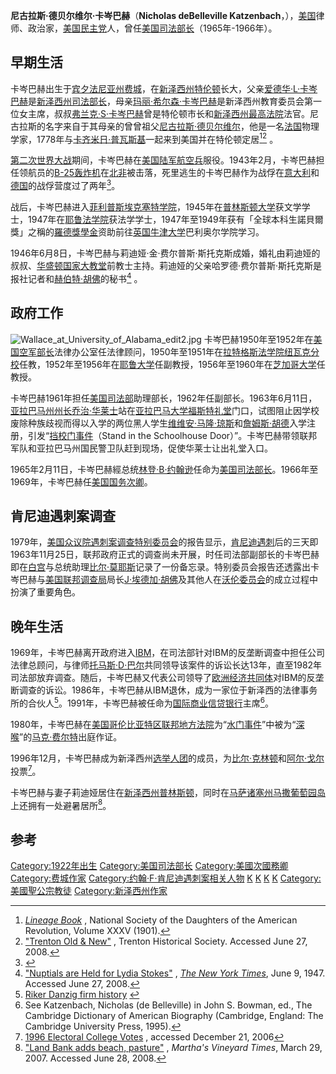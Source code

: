 {{noteTA
|1=zh-hans:卡岑巴赫; zh-tw:卡心白; zh-hk:卡岑巴赫;
|G1=USGov
}}
{{Infobox Officeholder
|name                = 尼古拉斯·德贝尔维尔·卡岑巴赫<br />Nicholas deBelleville Katzenbach
|image               = Nicholas Katzenbach at White House, 6 May 1968.jpg
|imagesize           = 200px 
|smallimage          = 
|caption             = 
|order               = 65
|office              = 美国司法部长
|term_start          = 1965年1月28日
|term_end            = 1966年9月30日
|president           = [[林登·B·约翰逊|林登·B·约翰逊]]
|predecessor         = [[罗伯特·F·肯尼迪|罗伯特·F·肯尼迪]]
|successor           = [[拉姆齐·克拉克|拉姆齐·克拉克]]
|birth_date          = {{birth date|1922|01|17}}
|birth_place         = [[宾夕法尼亚州|宾夕法尼亚州]][[费城_(宾夕法尼亚州)|费城]]
|death_date          = {{death date and age|2012|05|08|1922|01|17}}
|death_place         = [[紐澤西州|紐澤西州]][[Skillman|Skillman]]
|constituency        = 
|party               = [[美国民主党|美国民主党]]
|spouse              = 莉迪娅·金·费尔普斯·斯托克斯
|children            = 
|profession          = [[律师|律师]]
|alma_mater           = [[菲利普斯埃克塞特学院|菲利普斯埃克塞特学院]]<br />[[普林斯顿大学|普林斯顿大学]]<br />[[耶鲁法学院|耶鲁法学院]]<br />[[牛津大学巴利奥尔学院|牛津大学巴利奥尔学院]]
|religion            = 
|signature           = 
|branch=[[美国陆军航空兵|美国陆军航空兵]]
|unit=
|battles=[[第二次世界大战|第二次世界大战]]
|footnotes           = 
}}
'''尼古拉斯·德贝尔维尔·卡岑巴赫'''（'''Nicholas deBelleville Katzenbach'''，{{bd|1922年|1月17日|2012年|5月8日|catIdx=K}}），[[美国|美国]]律师、政治家，[[美国民主党|美国民主党]]人，曾任[[美国司法部长|美国司法部长]]（1965年-1966年）。

== 早期生活 ==
卡岑巴赫出生于[[宾夕法尼亚州|宾夕法尼亚州]][[费城_(宾夕法尼亚州)|费城]]，在[[新泽西州|新泽西州]][[特伦顿_(新泽西州)|特伦顿]]长大，父亲[[爱德华·L·卡岑巴赫|爱德华·L·卡岑巴赫]]是[[新泽西州司法部长|新泽西州司法部长]]，母亲[[玛丽·希尔森·卡岑巴赫|玛丽·希尔森·卡岑巴赫]]是新泽西州教育委员会第一位女主席，叔叔[[弗兰克·S·卡岑巴赫|弗兰克·S·卡岑巴赫]]曾是特伦顿市长和[[新泽西州最高法院|新泽西州最高法院]]法官。尼古拉斯的名字来自于其母亲的曾曾祖父[[尼古拉斯·德贝尔维尔|尼古拉斯·德贝尔维尔]]，他是一名[[法国|法国]]物理学家，1778年与[[卡齐米日·普瓦斯基|卡齐米日·普瓦斯基]]一起来到美国并在特伦顿定居<ref>[http://books.google.com/books?id=qYcnNsoTd_AC ''Lineage Book''] {{Wayback|url=http://books.google.com/books?id=qYcnNsoTd_AC |date=20140404110142 }}, National Society of the Daughters of the American Revolution, Volume XXXV (1901).</ref><ref>[http://trentonhistory.org/Old&New.htm "Trenton Old & New"] {{webarchive|url=https://web.archive.org/web/20080629064046/http://www.trentonhistory.org/Old%26New.htm |date=2008-06-29 }}, Trenton Historical Society. Accessed June 27, 2008.</ref> 。

[[第二次世界大战|第二次世界大战]]期间，卡岑巴赫在[[美国陆军航空兵|美国陆军航空兵]]服役。1943年2月，卡岑巴赫担任领航员的[[B-25轰炸机|B-25轰炸机]]在[[北非|北非]]被击落，死里逃生的卡岑巴赫作为战俘在[[意大利|意大利]]和[[德国|德国]]的战俘营度过了两年<ref>{{cite web | title=Respect for Law and the Constitution Is Also Good Politics | url=http://tpmcafe.talkingpointsmemo.com/2009/01/26/respect_for_law_and_the_constitution_is_also_good/index.php#comment-3351824 |dead-url=yes|archive-url=https://web.archive.org/web/20090425075005/http://tpmcafe.talkingpointsmemo.com/2009/01/26/respect_for_law_and_the_constitution_is_also_good/index.php |archive-date=2009-04-25 |author=Nick Katzenbach|website=TPM Cafe |date=2009-01-26}}</ref>。

战后，卡岑巴赫进入[[菲利普斯埃克塞特学院|菲利普斯埃克塞特学院]]，1945年在[[普林斯顿大学|普林斯顿大学]]获文学学士，1947年在[[耶鲁法学院|耶鲁法学院]]获法学学士，1947年至1949年获有「全球本科生諾貝爾獎」之稱的[[羅德獎學金|羅德獎學金]]资助前往[[英国|英国]][[牛津大学|牛津大学]]巴利奥尔学院学习。

1946年6月8日，卡岑巴赫与莉迪娅·金·费尔普斯·斯托克斯成婚，婚礼由莉迪娅的叔叔、[[华盛顿国家大教堂|华盛顿国家大教堂]]前教士{{le|安森·费尔普斯·斯托克斯 (慈善家)|Anson Phelps Stokes (philanthropist)|安森·费尔普斯·斯托克斯}}主持。莉迪娅的父亲哈罗德·费尔普斯·斯托克斯是报社记者和[[赫伯特·胡佛|赫伯特·胡佛]]的秘书<ref>[http://select.nytimes.com/gst/abstract.html?res=F60C14F93F5C107A93CBA9178DD85F428485F9 "Nuptials are Held for Lydia Stokes"] {{Wayback|url=http://select.nytimes.com/gst/abstract.html?res=F60C14F93F5C107A93CBA9178DD85F428485F9 |date=20110715021340 }},  ''[[The_New_York_Times|The New York Times]]'', June 9, 1947. Accessed June 27, 2008.</ref> 。

== 政府工作 ==
[[File:Wallace_at_University_of_Alabama_edit2.jpg|thumb]]
卡岑巴赫1950年至1952年在[[美国空军部长|美国空军部长]]法律办公室任法律顾问，1950年至1951年在[[拉特格斯法学院纽瓦克分校|拉特格斯法学院纽瓦克分校]]任教，1952年至1956年在[[耶鲁大学|耶鲁大学]]任副教授，1956年至1960年在[[芝加哥大学|芝加哥大学]]任教授。

卡岑巴赫1961年担任[[美国司法部|美国司法部]]助理部长，1962年任副部长。1963年6月11日，[[亚拉巴马州州长|亚拉巴马州州长]][[乔治·华莱士|乔治·华莱士]]站在[[亚拉巴马大学|亚拉巴马大学]][[福斯特礼堂|福斯特礼堂]]门口，试图阻止因学校废除种族歧视而得以入学的两位黑人学生[[维维安·马隆·琼斯|维维安·马隆·琼斯]]和[[詹姆斯·胡德|詹姆斯·胡德]]入学注册，引发“[[挡校门事件|挡校门事件]]（Stand in the Schoolhouse Door）”。卡岑巴赫带领联邦军队和亚拉巴马州国民警卫队赶到现场，促使华莱士让出礼堂入口。

1965年2月11日，卡岑巴赫經总统[[林登·B·约翰逊|林登·B·约翰逊]]任命为[[美国司法部长|美国司法部长]]。1966年至1969年，卡岑巴赫任[[美国国务次卿|美国国务次卿]]。

== 肯尼迪遇刺案调查 ==
1979年，[[美国众议院遇刺案调查特别委员会|美国众议院遇刺案调查特别委员会]]的报告显示，[[肯尼迪遇刺案|肯尼迪遇刺]]后的三天即1963年11月25日，联邦政府正式的调查尚未开展，时任司法部副部长的卡岑巴赫即在[[白宫|白宫]]与总统助理[[比尔·莫耶斯|比尔·莫耶斯]]记录了一份备忘录。特别委员会报告还透露出卡岑巴赫与[[美国联邦调查局|美国联邦调查局]]局长[[J·埃德加·胡佛|J·埃德加·胡佛]]及其他人在[[沃伦委员会|沃伦委员会]]的成立过程中扮演了重要角色。

== 晚年生活 ==
1969年，卡岑巴赫离开政府进入[[IBM|IBM]]，在司法部针对IBM的反垄断调查中担任公司法律总顾问，与律师[[托马斯·D·巴尔|托马斯·D·巴尔]]共同领导该案件的诉讼长达13年，直至1982年司法部放弃调查。随后，卡岑巴赫又代表公司领导了[[欧洲经济共同体|欧洲经济共同体]]对IBM的反垄断调查的诉讼。1986年，卡岑巴赫从IBM退休，成为一家位于新泽西的法律事务所的合伙人<ref>[http://www.riker.com/firm/history.php Riker Danzig firm history] {{webarchive|url=https://web.archive.org/web/20080704190057/http://www.riker.com/firm/history.php |date=2008-07-04 }}</ref>。1991年，卡岑巴赫被任命为[[国际商业信贷银行|国际商业信贷银行]]主席<ref>See Katzenbach, Nicholas (de Belleville) in John S. Bowman, ed., The Cambridge Dictionary of American Biography (Cambridge, England: The Cambridge University Press, 1995).</ref>。

1980年，卡岑巴赫在[[美国哥伦比亚特区联邦地方法院|美国哥伦比亚特区联邦地方法院]]为“[[水门事件|水门事件]]”中被为“[[深喉|深喉]]”的[[马克·费尔特|马克·费尔特]]出庭作证。

1996年12月，卡岑巴赫成为新泽西州[[选举人团|选举人团]]的成员，为[[比尔·克林顿|比尔·克林顿]]和[[阿尔·戈尔|阿尔·戈尔]]投票<ref>[http://www.archives.gov/federal-register/electoral-college/votes/members_1996.html#nj 1996 Electoral College Votes] {{Wayback|url=http://www.archives.gov/federal-register/electoral-college/votes/members_1996.html#nj |date=20090506174651 }}, accessed December 21, 2006</ref>。

卡岑巴赫与妻子莉迪娅居住在[[新泽西州|新泽西州]][[普林斯顿_(新泽西州)|普林斯顿]]，同时在[[马萨诸塞州|马萨诸塞州]][[马撒葡萄园岛|马撒葡萄园岛]]上还拥有一处避暑居所<ref>[http://www.mvtimes.com/news/2007/03/29/land_bank_adds_beach.php "Land Bank adds beach, pasture"] {{webarchive|url=https://web.archive.org/web/20081007225915/http://www.mvtimes.com/news/2007/03/29/land_bank_adds_beach.php |date=2008-10-07 }}, ''Martha's Vineyard Times'', March 29, 2007. Accessed June 28, 2008.</ref>。

== 参考 ==
{{reflist}}

{{start box}}
{{succession box|[[罗伯特·F·肯尼迪|罗伯特·F·肯尼迪]]|[[拉姆齐·克拉克|拉姆齐·克拉克]]|[[美国司法部长|美国司法部长]]|1965年-1966年}}
{{end box}}

{{美国司法部长}}
{{Lyndon B. Johnson cabinet}}

{{Authority control}}
{{DEFAULTSORT:Katzenbach, Nicholas}}
[[Category:1922年出生|Category:1922年出生]]
[[Category:美国司法部长|Category:美国司法部长]]
[[Category:美國次國務卿|Category:美國次國務卿]]
[[Category:费城作家|Category:费城作家]]
[[Category:约翰·F·肯尼迪遇刺案相关人物|Category:约翰·F·肯尼迪遇刺案相关人物]]
[[Category:菲利普斯埃克塞特学院校友|K]]
[[Category:普林斯顿大学校友|K]]
[[Category:耶鲁大學校友|K]]
[[Category:牛津大学貝利奥爾學院校友|K]]
[[Category:美國聖公宗教徒|Category:美國聖公宗教徒]]
[[Category:新泽西州作家|Category:新泽西州作家]]